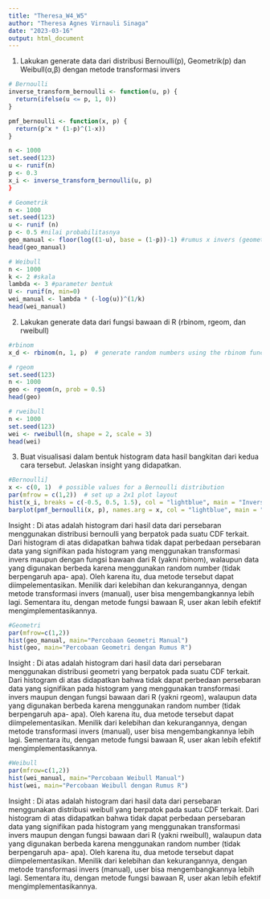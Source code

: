 ```yaml
---
title: "Theresa_W4_W5"
author: "Theresa Agnes Virnauli Sinaga"
date: "2023-03-16"
output: html_document
---
```

1. Lakukan generate data dari distribusi Bernoulli(p), Geometrik(p) dan Weibull(α,β) dengan metode transformasi invers

```r
# Bernoulli
inverse_transform_bernoulli <- function(u, p) {
  return(ifelse(u <= p, 1, 0))
}
```

```r
pmf_bernoulli <- function(x, p) {
  return(p^x * (1-p)^(1-x))
}
```

```r
n <- 1000 
set.seed(123) 
u <- runif(n) 
p <- 0.3  
x_i <- inverse_transform_bernoulli(u, p)  
}
```

```r
# Geometrik
n <- 1000
set.seed(123)
u <- runif (n)
p <- 0.5 #nilai probabilitasnya
geo_manual <- floor(log((1-u), base = (1-p))-1) #rumus x invers (geometric manual)
head(geo_manual)
```

```r
# Weibull
n <- 1000
k <- 2 #skala
lambda <- 3 #parameter bentuk
U <- runif(n, min=0)
wei_manual <- lambda * (-log(u))^(1/k)
head(wei_manual)
```

2. Lakukan generate data dari fungsi bawaan di R (rbinom, rgeom, dan rweibull)

```r
#rbinom
x_d <- rbinom(n, 1, p)  # generate random numbers using the rbinom function
```

```r
# rgeom
set.seed(123)
n <- 1000
geo <- rgeom(n, prob = 0.5)
head(geo)
```

```r
# rweibull
n <- 1000
set.seed(123)
wei <- rweibull(n, shape = 2, scale = 3)
head(wei)
```
3.	Buat visualisasi dalam bentuk histogram data hasil bangkitan dari kedua cara tersebut. Jelaskan insight yang didapatkan.
```r
#Bernoulli]
x <- c(0, 1)  # possible values for a Bernoulli distribution
par(mfrow = c(1,2))  # set up a 2x1 plot layout
hist(x_i, breaks = c(-0.5, 0.5, 1.5), col = "lightblue", main = "Inverse Transform Method with Bernoulli Distribution")
barplot(pmf_bernoulli(x, p), names.arg = x, col = "lightblue", main = "Direct Sampling from Bernoulli Distribution")
```
Insight : Di atas adalah histogram dari hasil data dari persebaran menggunakan distribusi bernoulli yang berpatok pada suatu CDF terkait. Dari histogram di atas didapatkan bahwa tidak dapat perbedaan persebaran data yang signifikan pada histogram yang menggunakan transformasi invers maupun dengan fungsi bawaan dari R (yakni rbinom), walaupun data yang digunakan berbeda karena menggunakan random number (tidak berpengaruh apa- apa). Oleh karena itu, dua metode tersebut dapat diimpelementasikan. Menilik dari kelebihan dan kekurangannya, dengan metode transformasi invers (manual), user bisa mengembangkannya lebih lagi. Sementara itu, dengan metode fungsi bawaan R, user akan lebih efektif mengimplementasikannya.

```r
#Geometri
par(mfrow=c(1,2))
hist(geo_manual, main="Percobaan Geometri Manual")
hist(geo, main="Percobaan Geometri dengan Rumus R")
```

Insight : Di atas adalah histogram dari hasil data dari persebaran menggunakan distribusi geometri yang berpatok pada suatu CDF terkait. Dari histogram di atas didapatkan bahwa tidak dapat perbedaan persebaran data yang signifikan pada histogram yang menggunakan transformasi invers maupun dengan fungsi bawaan dari R (yakni rgeom), walaupun data yang digunakan berbeda karena menggunakan random number (tidak berpengaruh apa- apa). Oleh karena itu, dua metode tersebut dapat diimpelementasikan. Menilik dari kelebihan dan kekurangannya, dengan metode transformasi invers (manual), user bisa mengembangkannya lebih lagi. Sementara itu, dengan metode fungsi bawaan R, user akan lebih efektif mengimplementasikannya.

```r
#Weibull
par(mfrow=c(1,2))
hist(wei_manual, main="Percobaan Weibull Manual")
hist(wei, main="Percobaan Weibull dengan Rumus R")
```
Insight : Di atas adalah histogram dari hasil data dari persebaran menggunakan distribusi weibull yang berpatok pada suatu CDF terkait. Dari histogram di atas didapatkan bahwa tidak dapat perbedaan persebaran data yang signifikan pada histogram yang menggunakan transformasi invers maupun dengan fungsi bawaan dari R (yakni rweibull), walaupun data yang digunakan berbeda karena menggunakan random number (tidak berpengaruh apa- apa). Oleh karena itu, dua metode tersebut dapat diimpelementasikan. Menilik dari kelebihan dan kekurangannya, dengan metode transformasi invers (manual), user bisa mengembangkannya lebih lagi. Sementara itu, dengan metode fungsi bawaan R, user akan lebih efektif mengimplementasikannya.